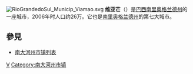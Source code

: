 {{Infobox settlement
| name = 维亚芒
| settlement_type        = [[市鎮_(巴西)|市鎮]]
| official_name            = City of Viamão
| nickname                 = ''Primeira Capital do Rio Grande do Sul''
| motto                    =
| website                  = [http://www.viamao.rs.gov.br viamao.rs.gov.br]
| image_skyline            =
| image_flag               = Bandeira-viamão.png
| image_seal               = Brasao Viamao.jpg
| image_map                = RioGrandedoSul Municip Viamao.svg
| map_caption              = 在南大河州的位置
| pushpin_map              = Brazil
| pushpin_map_size         = 250
| pushpin_map_caption      = 在巴西的位置
| subdivision_type         = [[世界政區索引|國家]]
| subdivision_name       = {{flag|巴西}}
| subdivision_type1      = [[巴西地理分區|大區]]
| subdivision_name1      = [[巴西南部|南部]]
| subdivision_type2      = [[巴西行政區劃|州]]
| subdivision_name2      = [[南大河州|南大河州]]
| subdivision_type3        = [[区域居民称谓词|自稱詞]]
| subdivision_name3        = ''viamonense''
| leader_title             = [[市長|市長]]
| leader_name              = Vlaldir Bonatto（[[巴西社會民主黨|PSDB]]）
| established_title      = 創立
| established_date       = 1741年9月14日
| area_footnotes           =
| area_total_km2           = 1494.263
| area_land_km2            =
| area_water_km2           =
| population_footnotes     =
| population_as_of         = 2010
| population_total         = 239,384
| population_metro         =
| population_density_km2   = 160.2
| timezone                 = [[UTC-3|BRT]]
| utc_offset               = -3
| timezone_DST             = [[UTC-2|BRST]]
| utc_offset_DST           = -2
| coordinates              = {{coord|30|04|51|S|51|01|22|W|region:BR|display=inline,title}}
| elevation_footnotes      =
| elevation_m              = 9
| footnotes                =
}}
[[File:RioGrandedoSul_Municip_Viamao.svg|right]]
'''维亚芒'''（{{lang-pt|Viamão}}）是[[巴西|巴西]][[南里奥格兰德州|南里奥格兰德州]]的一座城市，2006年时人口约26万。它也是[[南里奥格兰德州|南里奥格兰德州]]的第七大城市。

== 參見 ==
*[[南大河州市镇列表|南大河州市镇列表]]

{{Brazil-geo-stub}}
{{南里約格朗德州市鎮}}
[[Category:巴西城市|V]]
[[Category:南大河州市镇|Category:南大河州市镇]]